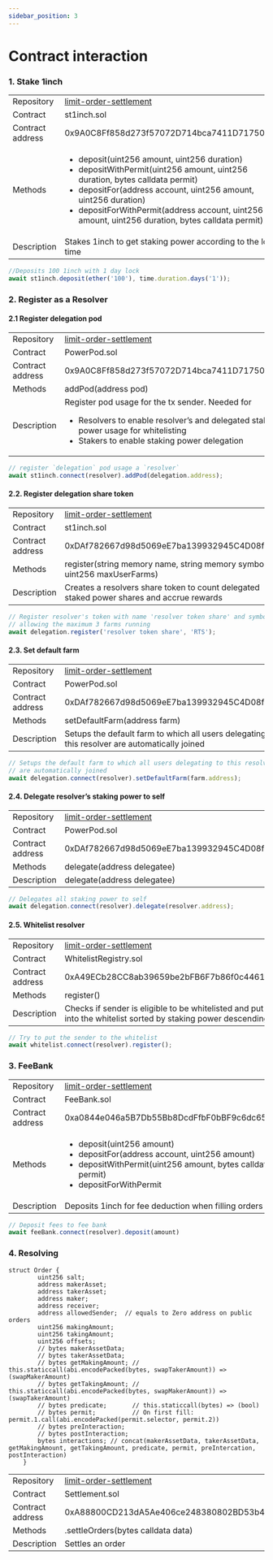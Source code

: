 ```yaml
---
sidebar_position: 3
---
```


# Contract interaction

### 1. Stake 1inch

<table>
    <tr>
        <td>
            Repository
        </td>
        <td>
            <a href="https://github.com/1inch/limit-order-settlement/">limit-order-settlement</a>
        </td>
    </tr>
    <tr>
        <td>
            Contract
        </td>
        <td>
            st1inch.sol
        </td>
    </tr>
    <tr>
        <td>
            Contract address
        </td>
        <td>
            0x9A0C8Ff858d273f57072D714bca7411D717501D7
        </td>
    </tr>
    <tr>
        <td>
            Methods
        </td>
        <td>
            <ul>
                <li>deposit(uint256 amount, uint256 duration)</li>
                <li>depositWithPermit(uint256 amount, uint256 duration, bytes calldata permit)</li>
                <li>depositFor(address account, uint256 amount, uint256 duration)</li>
                <li>depositForWithPermit(address account, uint256 amount, uint256 duration, bytes calldata permit)</li>
            </ul>
        </td>
    </tr>
    <tr>
        <td>
            Description
        </td>
        <td>
            Stakes 1inch to get staking power according to the lock time
        </td>
    </tr>
</table>

```javascript
//Deposits 100 1inch with 1 day lock
await st1inch.deposit(ether('100'), time.duration.days('1'));
```

### 2. Register as a Resolver

#### 2.1  Register delegation pod

<table>
    <tr>
        <td>
            Repository
        </td>
        <td>
            <a href="https://github.com/1inch/limit-order-settlement/">limit-order-settlement</a>
        </td>
    </tr>
    <tr>
        <td>
            Contract
        </td>
        <td>
            PowerPod.sol
        </td>
    </tr>
    <tr>
        <td>
            Contract address
        </td>
        <td>
            0x9A0C8Ff858d273f57072D714bca7411D717501D7
        </td>
    </tr>
    <tr>
        <td>
            Methods
        </td>
        <td>
            addPod(address pod)
        </td>
    </tr>
    <tr>
        <td>
            Description
        </td>
        <td>
            Register pod usage for the tx sender. Needed for
            <ul>
                <li>
                    Resolvers to enable resolver’s and delegated staking power usage for whitelisting
                </li>
                <li>
                    Stakers to enable staking power delegation
                </li>
            </ul>
        </td>
    </tr>
</table>

```javascript
// register `delegation` pod usage a `resolver`
await st1inch.connect(resolver).addPod(delegation.address);
```

#### 2.2. Register delegation share token

<table>
    <tr>
        <td>
            Repository
        </td>
        <td>
            <a href="https://github.com/1inch/limit-order-settlement/">limit-order-settlement</a>
        </td>
    </tr>
    <tr>
        <td>
            Contract
        </td>
        <td>
            st1inch.sol
        </td>
    </tr>
    <tr>
        <td>
            Contract address
        </td>
        <td>
            0xDAf782667d98d5069eE7ba139932945C4D08fDE9
        </td>
    </tr>
    <tr>
        <td>
            Methods
        </td>
        <td>
            register(string memory name, string memory symbol, uint256 maxUserFarms)
        </td>
    </tr>
    <tr>
        <td>
            Description
        </td>
        <td>
            Creates a resolvers share token to count delegated staked power shares and accrue rewards
        </td>
    </tr>
</table>

```javascript
// Register resolver's token with name 'resolver token share' and symbol 'RTS'
// allowing the maximum 3 farms running
await delegation.register('resolver token share', 'RTS');
```


#### 2.3. Set default farm


<table>
    <tr>
        <td>
            Repository
        </td>
        <td>
            <a href="https://github.com/1inch/limit-order-settlement/">limit-order-settlement</a>
        </td>
    </tr>
    <tr>
        <td>
            Contract
        </td>
        <td>
            PowerPod.sol
        </td>
    </tr>
    <tr>
        <td>
            Contract address
        </td>
        <td>
            0xDAf782667d98d5069eE7ba139932945C4D08fDE9
        </td>
    </tr>
    <tr>
        <td>
            Methods
        </td>
        <td>
            setDefaultFarm(address farm)
        </td>
    </tr>
    <tr>
        <td>
            Description
        </td>
        <td>
            Setups the default farm to which all users delegating to this resolver are automatically joined
        </td>
    </tr>
</table>

```javascript
// Setups the default farm to which all users delegating to this resolver
// are automatically joined
await delegation.connect(resolver).setDefaultFarm(farm.address);
```

#### 2.4. Delegate resolver’s staking power to self

<table>
    <tr>
        <td>
            Repository
        </td>
        <td>
            <a href="https://github.com/1inch/limit-order-settlement/">limit-order-settlement</a>
        </td>
    </tr>
    <tr>
        <td>
            Contract
        </td>
        <td>
            PowerPod.sol
        </td>
    </tr>
    <tr>
        <td>
            Contract address
        </td>
        <td>
            0xDAf782667d98d5069eE7ba139932945C4D08fDE9
        </td>
    </tr>
    <tr>
        <td>
            Methods
        </td>
        <td>
            delegate(address delegatee)
        </td>
    </tr>
    <tr>
        <td>
            Description
        </td>
        <td>
            delegate(address delegatee)
        </td>
    </tr>
</table>

```javascript
// Delegates all staking power to self
await delegation.connect(resolver).delegate(resolver.address);
```

#### 2.5. Whitelist resolver

<table>
    <tr>
        <td>
            Repository
        </td>
        <td>
            <a href="https://github.com/1inch/limit-order-settlement/">limit-order-settlement</a>
        </td>
    </tr>
    <tr>
        <td>
            Contract
        </td>
        <td>
            WhitelistRegistry.sol
        </td>
    </tr>
    <tr>
        <td>
            Contract address
        </td>
        <td>
            0xA49ECb28CC8ab39659be2bFB6F7b86f0c4461A0b
        </td>
    </tr>
    <tr>
        <td>
            Methods
        </td>
        <td>
            register()
        </td>
    </tr>
    <tr>
        <td>
            Description
        </td>
        <td>
            Checks if sender is eligible to be whitelisted and put it into the whitelist sorted by staking power descending
        </td>
    </tr>
</table>


```javascript
// Try to put the sender to the whitelist
await whitelist.connect(resolver).register();
```

### 3. FeeBank


<table>
    <tr>
        <td>
            Repository
        </td>
        <td>
            <a href="https://github.com/1inch/limit-order-settlement/">limit-order-settlement</a>
        </td>
    </tr>
    <tr>
        <td>
            Contract
        </td>
        <td>
            FeeBank.sol
        </td>
    </tr>
    <tr>
        <td>
            Contract address
        </td>
        <td>
            0xa0844e046a5B7Db55Bb8DcdFfbF0bBF9c6dc6546
        </td>
    </tr>
    <tr>
        <td>
            Methods
        </td>
        <td>
            <ul>
                <li>
                    deposit(uint256 amount)
                </li>
                <li>
                    depositFor(address account, uint256 amount)
                </li>
                <li>
                    depositWithPermit(uint256 amount, bytes calldata permit)
                </li>
                <li>
                    depositForWithPermit
                </li>
            </ul>
        </td>
    </tr>
    <tr>
        <td>
            Description
        </td>
        <td>
            Deposits 1inch for fee deduction when filling orders
        </td>
    </tr>
</table>

```javascript
// Deposit fees to fee bank
await feeBank.connect(resolver).deposit(amount)
```


### 4. Resolving

```Solidity
struct Order {
        uint256 salt;
        address makerAsset;
        address takerAsset;
        address maker;
        address receiver;
        address allowedSender;  // equals to Zero address on public orders
        uint256 makingAmount;
        uint256 takingAmount;
        uint256 offsets;
        // bytes makerAssetData;
        // bytes takerAssetData;
        // bytes getMakingAmount; // this.staticcall(abi.encodePacked(bytes, swapTakerAmount)) => (swapMakerAmount)
        // bytes getTakingAmount; // this.staticcall(abi.encodePacked(bytes, swapMakerAmount)) => (swapTakerAmount)
        // bytes predicate;       // this.staticcall(bytes) => (bool)
        // bytes permit;          // On first fill: permit.1.call(abi.encodePacked(permit.selector, permit.2))
        // bytes preInteraction;
        // bytes postInteraction;
        bytes interactions; // concat(makerAssetData, takerAssetData, getMakingAmount, getTakingAmount, predicate, permit, preIntercation, postInteraction)
    }
```

<table>
    <tr>
        <td>
            Repository
        </td>
        <td>
            <a href="https://github.com/1inch/limit-order-settlement/">limit-order-settlement</a>
        </td>
    </tr>
    <tr>
        <td>
            Contract
        </td>
        <td>
            Settlement.sol
        </td>
    </tr>
    <tr>
        <td>
            Contract address
        </td>
        <td>
            0xA88800CD213dA5Ae406ce248380802BD53b47647
        </td>
    </tr>
    <tr>
        <td>
            Methods
        </td>
        <td>
            .settleOrders(bytes calldata data)
        </td>
    </tr>
    <tr>
        <td>
            Description
        </td>
        <td>
            Settles an order
        </td>
    </tr>
</table>
